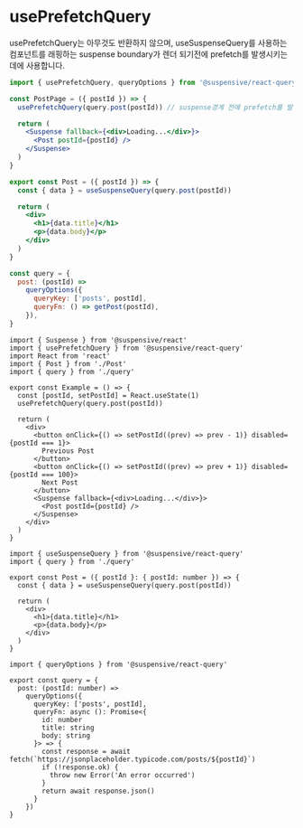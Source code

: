 
# usePrefetchQuery

usePrefetchQuery는 아무것도 반환하지 않으며, useSuspenseQuery를 사용하는 컴포넌트를 래핑하는 suspense boundary가 렌더 되기전에 prefetch를 발생시키는 데에 사용합니다.

```jsx /usePrefetchQuery/
import { usePrefetchQuery, queryOptions } from '@suspensive/react-query'

const PostPage = ({ postId }) => {
  usePrefetchQuery(query.post(postId)) // suspense경계 전에 prefetch를 발생 시키는 데에 사용합니다

  return (
    <Suspense fallback={<div>Loading...</div>}>
      <Post postId={postId} />
    </Suspense>
  )
}

export const Post = ({ postId }) => {
  const { data } = useSuspenseQuery(query.post(postId))

  return (
    <div>
      <h1>{data.title}</h1>
      <p>{data.body}</p>
    </div>
  )
}

const query = {
  post: (postId) =>
    queryOptions({
      queryKey: ['posts', postId],
      queryFn: () => getPost(postId),
    }),
}
```

<Sandpack>

```tsx Example.tsx active
import { Suspense } from '@suspensive/react'
import { usePrefetchQuery } from '@suspensive/react-query'
import React from 'react'
import { Post } from './Post'
import { query } from './query'

export const Example = () => {
  const [postId, setPostId] = React.useState(1)
  usePrefetchQuery(query.post(postId))

  return (
    <div>
      <button onClick={() => setPostId((prev) => prev - 1)} disabled={postId === 1}>
        Previous Post
      </button>
      <button onClick={() => setPostId((prev) => prev + 1)} disabled={postId === 100}>
        Next Post
      </button>
      <Suspense fallback={<div>Loading...</div>}>
        <Post postId={postId} />
      </Suspense>
    </div>
  )
}
```

```tsx Post.tsx
import { useSuspenseQuery } from '@suspensive/react-query'
import { query } from './query'

export const Post = ({ postId }: { postId: number }) => {
  const { data } = useSuspenseQuery(query.post(postId))

  return (
    <div>
      <h1>{data.title}</h1>
      <p>{data.body}</p>
    </div>
  )
}
```

```tsx /query.ts
import { queryOptions } from '@suspensive/react-query'

export const query = {
  post: (postId: number) =>
    queryOptions({
      queryKey: ['posts', postId],
      queryFn: async (): Promise<{
        id: number
        title: string
        body: string
      }> => {
        const response = await fetch(`https://jsonplaceholder.typicode.com/posts/${postId}`)
        if (!response.ok) {
          throw new Error('An error occurred')
        }
        return await response.json()
      }
    })
}
```

</Sandpack>
